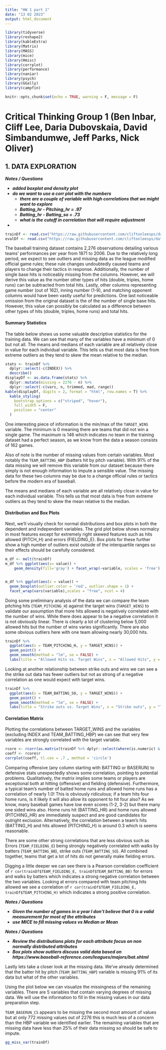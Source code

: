 ```yaml
---
title: "HW 1 part 1"
date: "13 02 2023"
output: html_document
---
```

```r
library(tidyverse)
library(reshape2)
library(kableExtra)
library(Matrix)
library(MASS)
library(mice)
library(Hmisc)
library(corrplot)
library(performance)
library(naniar)
library(psych)
library(GGally)
library(campfin)

knitr::opts_chunk$set(echo = TRUE, warning = F, message = F)
```

# Critical Thinking Group 1 (Ben Inbar, Cliff Lee, Daria Dubovskaia, David Simbandumwe, Jeff Parks, Nick Oliver)

## 1. DATA EXPLORATION


<b><i>
Notes / Questions

- added boxplot and density plot 
- do we want to use a corr plot with the numbers
  - there are a couple of variable with high correlations that we might want to explore
  - Batting_hr - Pitching_hr = .97
  - Batting_hr - Batting_so = .73
  - what is the cutoff in correlation that will require adjustment
-

</i></b>


```r

trainDf <- read.csv("https://raw.githubusercontent.com/cliftonleesps/data621_group1/main/hw1/moneyball-training-data.csv")
evalDf <- read.csv("https://raw.githubusercontent.com/cliftonleesps/data621_group1/main/hw1/moneyball-evaluation-data.csv")

```

The baseball training dataset contains 2,276 observations detailing various teams' performances per year from 1871 to 2006. Due to the relatively long period, we expect to see outliers and missing data as the league modified official game rules; these rule changes undoubtedly caused teams and players to change their tactics in response. Additionally, the number of single base hits is noticeably missing from the columns. However, we will derive this value as the number other types of hits (double, triples, home runs) can be subtracted from total hits. Lastly, other columns representing game number (out of 162), inning number (1-9), and matching opponent columns would have been vastly useful for predictions. One last noticeable omission from the original dataset is the of the number of single base hits. However, this value can possibly be calculated as a difference between other types of hits (double, triples, home runs) and total hits.

#### Summary Statistics

The table below shows us some valuable descriptive statistics for the training data. We can see that many of the variables have a minimum of 0 but not all. The means and medians of each variable are all relatively close in value for each individual variable. This tells us that most data is free from extreme outliers as they tend to skew the mean relative to the median.

```r
stats <- trainDf %>%
  dplyr::select(-c(INDEX)) %>%
  describe()
displayDf <- as.data.frame(stats) %>%
  dplyr::mutate(missing = 2276 - n) %>%
  dplyr::select(-c(vars, n, trimmed, mad, range))
kable(displayDf, digits = 2, format = "html", row.names = T) %>%
  kable_styling(
    bootstrap_options = c("striped", "hover"),
    full_width = F,
    position = "center"
  )
```
One interesting piece of information is the min/max of the `TARGET_WINS` variable. The minimum is 0 meaning there are teams that did not win a single game. The maximum is 146 which indicates no team in the training dataset had a perfect season, as we know from the data a season consists of 162 games.

Also of note is the number of missing values from certain variables. Most notably the `TEAM_BATTING_HBP` (batters hit by pitch variable). With 91% of the data missing we will remove this variable from our dataset because there simply is not enough information to impute a sensible value. The missing data for these two columns may be due to a change official rules or tactics before the modern era of baseball.

The means and medians of each variable are all relatively close in value for each individual variable. This tells us that most data is free from extreme outliers as they tend to skew the mean relative to the median.



#### Distribution and Box Plots

Next, we'll visually check for normal distributions and box plots in both the dependent and independent variables. The grid plot below shows normalcy in most features except for extremely right skewed features such as hits allowed (PITCH_H) and errors (FIELDING_E).  Box plots for these further show a high number of outliers exist outside of the interquartile ranges so their effects should be carefully considered.

```r

m_df <- melt(trainDf)
m_df %>% ggplot(aes(x= value)) + 
    geom_density(fill='gray') + facet_wrap(~variable, scales = 'free') 


m_df %>% ggplot(aes(x = value)) +
  geom_boxplot(outlier.color = 'red', outlier.shape = 1) +
  facet_wrap(vars(variable),scales = "free", ncol = 4)

```

Doing some preliminary analysis of the data we can compare the team pitching hits (`TEAM_PITCHING_H`) against the target wins (`TARGET_WINS`) to validate our assumption that more hits allowed is negatively correlated with the number of wins. While there does appear to be a negative correlation it is not obviously linear. There is clearly a lot of clustering below 5,000 allowed hits but the number of wins varies significantly. There are also some obvious outliers here with one team allowing nearly 30,000 hits.

```r
trainDf %>%
  ggplot(aes(x = TEAM_PITCHING_H, y = TARGET_WINS)) +
  geom_point() +
  geom_smooth(method = "lm", se = FALSE) +
  labs(title = "Allowed Hits vs. Target Wins", x = "Allowed Hits", y = "Target Wins")
```

Looking at another relationship between strike outs and wins we can see a the strike out data has fewer outliers but not as strong of a negative correlation as one would expect with target wins. 
```r
trainDf %>%
  ggplot(aes(x = TEAM_BATTING_SO, y = TARGET_WINS)) +
  geom_point() +
  geom_smooth(method = "lm", se = FALSE) +
  labs(title = "Strike outs vs. Target Wins", x = "Strike outs", y = "Target Wins")
```


#### Correlation Matrix

Plotting the correlations between TARGET_WINS and the variables (excluding INDEX and TEAM_BATTING_HBP) we can see that very few variables are strongly correlated with the target variable.

```r
rcore <- rcorr(as.matrix(trainDf %>% dplyr::select(where(is.numeric) & -INDEX & -TEAM_BATTING_HBP)))
coeff <- rcore$r
corrplot(coeff, tl.cex = .7 , method = 'circle')
```


Comparing offensive (any column starting with BATTING or BASERUN) to defensive stats unexpectedly shows some correlation, pointing to potential problems. Qualitatively, the matrix implies some teams or players are exceptional both at hitting (offensive) and fielding (defensive). Furthermore, a typical team's number of batted home runs and allowed home runs has a correlation of nearly 1.0! This is obviously ridiculous; if a team hits four home runs, is it likely it will also allow its opponent to hit four also? As we know, many baseball games have low even scores (1-2, 3-2) but there many one sided wins also. Home runs hit (BATTING_HR) and home runs allowed (PITCHING_HR) are immediately suspect and are good candidates for outright exclusion. Alternatively, the correlation between a team's hits (BATTING_H) and hits allowed (PITCHING_H) is around 0.3 which is seems reasonable.

There are some other strong correlations that are less obvious such as Errors (`TEAM_FIELDING_E`) being strongly negatively correlated with walks by batters (`TEAM_BATTING_BB`), strike outs (`TEAM_BATTING_SO`).  All combined together, teams that get a lot of hits do not generally make fielding errors.

Digging a little deeper we can see there is a Pearson correlation coefficient of `r cor(trainDf$TEAM_FIELDING_E, trainDf$TEAM_BATTING_BB)` for errors and walks by batters which indicates a strong negative correlation between the two variables. Looking at errors compared with team pitching hits allowed we see a correlation of `r cor(trainDf$TEAM_FIELDING_E, trainDf$TEAM_PITCHING_H)` which indicates a strong positive correlation. 

<b><i>
Notes / Questions

- Given the number of games in a year I don't believe that 0 is a valid measurement for most of the attributes
- use MICE to fill missing values vs Median or Mean


</i></b>





<b><i>
Notes / Questions

- Review the distributions plots for each attribute focus on non normally distributed attributes
- Box plots show outliers discuss valid data based on https://www.baseball-reference.com/leagues/majors/bat.shtml

</i></b>




Lastly lets take a closer look at the missing data. We've already determined that the batter hit by pitch (`TEAM_BATTING_HBP`) variable is missing 91% of its data but what of the other variables.

Using the plot below we can visualize the missingness of the remaining variables. There are 5 variables that contain varying degrees of missing data. We will use the information to fill in the missing values in our data preparation step.

`TEAM_BASERUN_CS` appears to be missing the second most amount of values but at only 772 missing values out of 2276 this is much less of a concern than the HBP variable we identified earlier. The remaining variables that are missing data have less than 25% of their data missing so should be safe to impute.

```r
gg_miss_var(trainDf)
```
